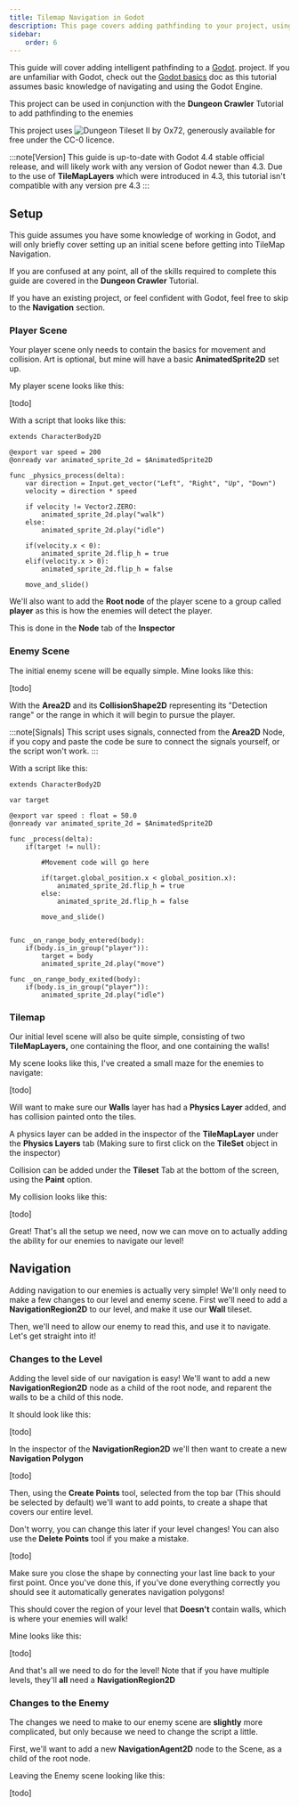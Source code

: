 ```yaml
---
title: Tilemap Navigation in Godot
description: This page covers adding pathfinding to your project, using tilemap
sidebar:
    order: 6
---
```





This guide will cover adding intelligent pathfinding to a [Godot](https://godotengine.org/). project. If you are unfamiliar with Godot, check out the [Godot basics](/game-dev/godot/basics) doc as this tutorial assumes basic knowledge of navigating and using the Godot Engine.

This project can be used in conjunction with the **Dungeon Crawler** Tutorial to add pathfinding to the enemies

This project uses ![Dungeon Tileset II](https://0x72.itch.io/dungeontileset-ii) by Ox72, generously available for free under the CC-0 licence.

:::note[Version]
This guide is up-to-date with Godot 4.4 stable official release, and will likely work with any version of Godot newer than 4.3. Due to the use of **TileMapLayers** which were introduced in 4.3, this tutorial isn't compatible with any version pre 4.3
:::

## Setup

This guide assumes you have some knowledge of working in Godot, and will only briefly cover setting up an initial scene before getting into TileMap Navigation. 

If you are confused at any point, all of the skills required to complete this guide are covered in the **Dungeon Crawler** Tutorial.

If you have an existing project, or feel confident with Godot, feel free to skip to the **Navigation** section.

### Player Scene

Your player scene only needs to contain the basics for movement and collision. Art is optional, but mine will have a basic **AnimatedSprite2D** set up.

My player scene looks like this:

[todo]

With a script that looks like this:

```gdscript
extends CharacterBody2D

@export var speed = 200
@onready var animated_sprite_2d = $AnimatedSprite2D

func _physics_process(delta):
	var direction = Input.get_vector("Left", "Right", "Up", "Down")
	velocity = direction * speed 
	
	if velocity != Vector2.ZERO:
		animated_sprite_2d.play("walk")
	else:
		animated_sprite_2d.play("idle")
	
	if(velocity.x < 0):
		animated_sprite_2d.flip_h = true
	elif(velocity.x > 0):
		animated_sprite_2d.flip_h = false

	move_and_slide()
```

We'll also want to add the **Root node** of the player scene to a group called **player** as this is how the enemies will detect the player.

This is done in the **Node** tab of the **Inspector**


### Enemy Scene

The initial enemy scene will be equally simple. Mine looks like this:

[todo]

With the **Area2D** and its **CollisionShape2D** representing its "Detection range" or the range in which it will begin to pursue the player.

:::note[Signals]
This script uses signals, connected from the **Area2D** Node, if you copy and paste the code be sure to connect the signals yourself, or the script won't work.
:::


With a script like this:


```gdscript
extends CharacterBody2D

var target

@export var speed : float = 50.0
@onready var animated_sprite_2d = $AnimatedSprite2D

func _process(delta):
	if(target != null):
		
		#Movement code will go here
		
		if(target.global_position.x < global_position.x):
			animated_sprite_2d.flip_h = true
		else:
			animated_sprite_2d.flip_h = false
			
		move_and_slide()
		
	
func _on_range_body_entered(body):
	if(body.is_in_group("player")):
		target = body
		animated_sprite_2d.play("move")

func _on_range_body_exited(body):
	if(body.is_in_group("player")):
		animated_sprite_2d.play("idle")
```

### Tilemap

Our initial level scene will also be quite simple, consisting of two **TileMapLayers,** one containing the floor, and one containing the walls!

My scene looks like this, I've created a small maze for the enemies to navigate:

[todo]

Will want to make sure our **Walls** layer has had a **Physics Layer** added, and has collision painted onto the tiles.

A physics layer can be added in the inspector of the **TileMapLayer** under the **Physics Layers** tab (Making sure to first click on the **TileSet** object in the inspector)

Collision can be added under the **Tileset** Tab at the bottom of the screen, using the **Paint** option.

My collision looks like this:

[todo]

Great! That's all the setup we need, now we can move on to actually adding the ability for our enemies to navigate our level!

## Navigation

Adding navigation to our enemies is actually very simple! We'll only need to make a few changes to our level and enemy scene. First we'll need to add a **NavigationRegion2D** to our level, and make it use our **Wall** tileset.

Then, we'll need to allow our enemy to read this, and use it to navigate. Let's get straight into it!

### Changes to the Level

Adding the level side of our navigation is easy! We'll want to add a new **NavigationRegion2D** node as a child of the root node, and reparent the walls to be a child of this node.

It should look like this:

[todo]

In the inspector of the **NavigationRegion2D** we'll then want to create a new **Navigation Polygon**

[todo]

Then, using the **Create Points** tool, selected from the top bar (This should be selected by default) we'll want to add points, to create a shape that covers our entire level.

Don't worry, you can change this later if your level changes! You can also use the **Delete Points** tool if you make a mistake.

[todo]

Make sure you close the shape by connecting your last line back to your first point. Once you've done this, if you've done everything correctly you should see it automatically generates navigation polygons!

This should cover the region of your level that **Doesn't** contain walls, which is where your enemies will walk!

Mine looks like this:

[todo]

And that's all we need to do for the level! Note that if you have multiple levels, they'll **all** need a **NavigationRegion2D**

### Changes to the Enemy

The changes we need to make to our enemy scene are **slightly** more complicated, but only because we need to change the script a little.

First, we'll want to add a new **NavigationAgent2D** node to the Scene, as a child of the root node.

Leaving the Enemy scene looking like this:

[todo]



